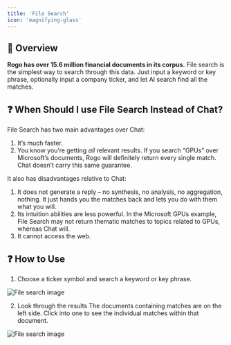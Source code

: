 ```yaml
---
title: 'File Search'
icon: 'magnifying-glass'
---
```


## 🤖 Overview
**Rogo has over 15.6 million financial documents in its corpus.** File search is the simplest way to search through this data. Just input a keyword or key phrase, optionally input a company ticker, and let AI search find all the matches.

## ❓ When Should I use File Search Instead of Chat?
File Search has two main advantages over Chat:
1. It’s much faster.
2. You know you’re getting *all* relevant results. If you search “GPUs” over Microsoft’s documents, Rogo will definitely return every single match. Chat doesn’t carry this same guarantee.

It also has disadvantages relative to Chat:
1. It does not generate a reply – no synthesis, no analysis, no aggregation, nothing. It just hands you the matches back and lets you do with them what you will.
2. Its intuition abilities are less powerful. In the Microsoft GPUs example, File Search may not return thematic matches to topics related to GPUs, whereas Chat will.
3. It cannot access the web.

## ❓ How to Use
1. Choose a ticker symbol and search a keyword or key phrase.

<img
	className="block dark:hidden"
	src="/images/file-search-1.png"
	alt="File search image"
/>

2. Look through the results
The documents containing matches are on the left side. Click into one to see the individual matches within that document.

<img
	className="block dark:hidden"
	src="/images/file-search-2.png"
	alt="File search image"
/>
